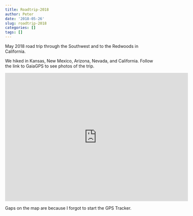 ```yaml
---
title: Roadtrip-2018
author: Peter
date: '2018-05-26'
slug: roadtrip-2018
categories: []
tags: []
---
```


May 2018 road trip through the Southwest and to the Redwoods in California. 

We hiked in Kansas, New Mexico, Arizona, Nevada, and California. Follow the link to GaiaGPS to see photos of the trip.

<iframe src='https://www.gaiagps.com/datasummary/folder/25969754cf0707afba46ca7af90f509e/?layer=GaiaTopoRasterFeet,SatelliteWithLabels,natgeo&slideshow=false&embed=True' style='border:none; overflow-y: hidden; background-color:white; min-width: 600px; max-width:800px; width:100%; height: 420px;' scrolling='no' seamless='seamless'></iframe>

Gaps on the map are because I forgot to start the GPS Tracker.
